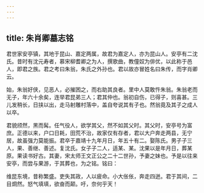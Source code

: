 ```yaml
---
---
---
```

title: 朱肖卿墓志铭
---



君世家安亭镇，其地于昆山、嘉定两属，故君为嘉定人，亦为昆山人。安亭有二沈氏。昔时有沈元寿者，慕宋柳耆卿之为人，撰歌曲，教僮奴为俳优，以此称于邑人，即君之族。君之考曰朱翁，朱氏之外孙也。君以故亦冒姓名曰朱传，而字肖卿云。

始，朱翁好侠，见恶人，必摧困之，而右助其良者。里中人莫敢忤朱翁。朱翁老而无子，年六十余矣，连举君昆弟三人；君其仲也。翁初自伤，已得子，则喜甚。三儿发稍长，日挟以出，走马射雕村落中，盖自夸说其有子也。然翁竟及其子之成人以卒。

君貌颀然，黑而髯。任气役人，欲学其父，然不如其父时。其父时，安亭号为富庶。正德以来，户口日耗，田荒不治，故家仅有存者，君以大户奔走两县，无宁居，故虽强力莫能振。君卒于嘉靖十九年月日，年五十有二。娶陈氏。男子子三人，果、善继、善述。复沈氏。女子子二人，适某、某。沈果以是年月日，葬某原。果读书好古。其妻，宋太师王文正公之二十二世孙，予妻之妹也。予是以往来安亭，而尝与果游，于其葬也，为之铭。铭曰：

维昆东境，昔称繁盛。吏失其政，人以疲命。小大伥伥，奔走四迸。君于其间，二目烱然。怒气填填，欲奋而颠。吁，奈何乎天！